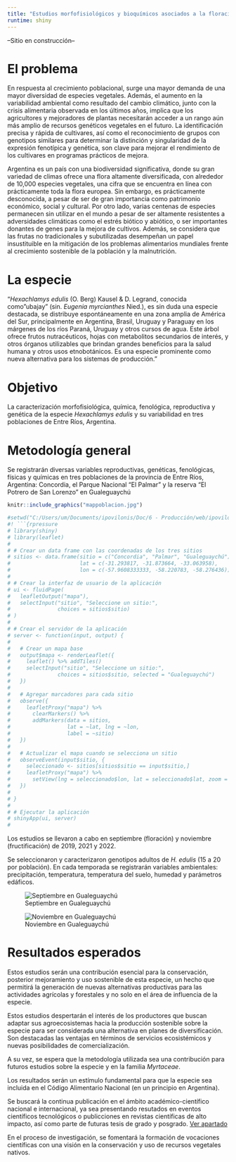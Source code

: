 ```yaml
---
title: "Estudios morfofisiológicos y bioquímicos asociados a la floración, fructificación y poscosecha de Hexachlamys edulis (O. Berg) Kausel & D. Legrand, 'ubajay', una especie frutal nativa de Argentina y subutilizada."
runtime: shiny
---
```


--Sitio en construcción--

# El problema

En respuesta al crecimiento poblacional, surge una mayor demanda de una mayor diversidad de especies vegetales. Además, el aumento en la variabilidad ambiental como resultado del cambio climático, junto con la crisis alimentaria observada en los últimos años, implica que los agricultores y mejoradores de plantas necesitarán acceder a un rango aún más amplio de recursos genéticos vegetales en el futuro. La identificación precisa y rápida de cultivares, así como el reconocimiento de grupos con genotipos similares para determinar la distinción y singularidad de la expresión fenotípica y genética, son clave para mejorar el rendimiento de los cultivares en programas prácticos de mejora.

Argentina es un país con una biodiversidad significativa, donde su gran variedad de climas ofrece una flora altamente diversificada, con alrededor de 10,000 especies vegetales, una cifra que se encuentra en línea con prácticamente toda la flora europea. Sin embargo, es prácticamente desconocida, a pesar de ser de gran importancia como patrimonio económico, social y cultural. Por otro lado, varias centenas de especies permanecen sin utilizar en el mundo a pesar de ser altamente resistentes a adversidades climáticas como el estrés biótico y abiótico, o ser importantes donantes de genes para la mejora de cultivos. Además, se considera que las frutas no tradicionales y subutilizadas desempeñan un papel insustituible en la mitigación de los problemas alimentarios mundiales frente al crecimiento sostenible de la población y la malnutrición.

# La especie

"*Hexachlamys edulis* (O. Berg) Kausel & D. Legrand, conocida como "ubajay" (sin. *Eugenia myrcianthes* Nied.), es sin duda una especie destacada, se distribuye 
espontáneamente en una zona amplia de América del Sur, principalmente en Argentina, Brasil, Uruguay y Paraguay en los márgenes de los ríos Paraná, Uruguay y otros cursos de agua. Este árbol ofrece frutos nutracéuticos, hojas con metabolitos secundarios de interés, y otros órganos utilizables que brindan grandes beneficios para la salud humana y otros usos etnobotánicos. Es una especie prominente como nueva alternativa para los sistemas de producción."

# Objetivo

La caracterización morfofisiológica, química, fenológica, reproductiva y genética de la especie *Hexachlamys edulis* y su variabilidad en tres poblaciones de Entre Ríos, Argentina.

# Metodología general

Se registrarán diversas variables reproductivas, genéticas, fenológicas, físicas y químicas en tres poblaciones de la provincia de Entre Ríos, Argentina: Concordia, el Parque Nacional "El Palmar" y la reserva "El Potrero de San Lorenzo" en Gualeguaychú

```r
knitr::include_graphics("mappoblacion.jpg")
```

```r

#setwd("C:/Users/um/Documents/ipovilonis/Doc/6 - Producción/web/ipovilonis.github.io")
#! ```{rpressure
# library(shiny)
# library(leaflet)
# 
# # Crear un data frame con las coordenadas de los tres sitios
# sitios <- data.frame(sitio = c("Concordia", "Palmar", "Gualeguaychú"),
#                      lat = c(-31.293817, -31.873664, -33.063958),
#                      lon = c(-57.9608333333, -58.220783, -58.276436))
# 
# # Crear la interfaz de usuario de la aplicación
# ui <- fluidPage(
#   leafletOutput("mapa"),
#   selectInput("sitio", "Seleccione un sitio:",
#               choices = sitios$sitio)
# )
# 
# # Crear el servidor de la aplicación
# server <- function(input, output) {
#   
#   # Crear un mapa base
#   output$mapa <- renderLeaflet({
#     leaflet() %>% addTiles()
#     selectInput("sitio", "Seleccione un sitio:",
#               choices = sitios$sitio, selected = "Gualeguaychú")
#   })
#   
#   # Agregar marcadores para cada sitio
#   observe({
#     leafletProxy("mapa") %>%
#       clearMarkers() %>%
#       addMarkers(data = sitios, 
#                  lat = ~lat, lng = ~lon, 
#                  label = ~sitio)
#   })
#   
#   # Actualizar el mapa cuando se selecciona un sitio
#   observeEvent(input$sitio, {
#     seleccionado <- sitios[sitios$sitio == input$sitio,]
#     leafletProxy("mapa") %>%
#       setView(lng = seleccionado$lon, lat = seleccionado$lat, zoom = 13)
#   })
#   
# }
# 
# # Ejecutar la aplicación
# shinyApp(ui, server)
# 

```

Los estudios se llevaron a cabo en septiembre (floración) y noviembre (fructificación) de 2019, 2021 y 2022.

Se seleccionaron y caracterizaron genotipos adultos de *H. edulis* (15 a 20 por población). En cada temporada se registrarán variables ambientales: precipitación, temperatura, temperatura del suelo, humedad y parámetros edáficos.

![Septiembre en Gualeguaychú](https://github.com/ipovilonis/ipovilonis.github.io/blob/main/IMG_20210909_123203.jpg?raw=true)

![Noviembre en Gualeguaychú](https://github.com/ipovilonis/ipovilonis.github.io/blob/main/IMG_20211111_104511.jpg?raw=true)

# Resultados esperados

Estos estudios serán una contribución esencial para la conservación, posterior mejoramiento y uso sostenible de esta especie, un hecho que permitirá la generación de nuevas alternativas productivas para las actividades agrícolas y forestales y no solo en el área de influencia de la especie.

Estos estudios despertarán el interés de los productores que buscan adaptar sus agroecosistemas hacia la producción sostenible sobre la especie para ser considerada una alternativa en planes de diversificación. Son destacadas las ventajas en términos de servicios ecosistémicos y nuevas posibilidades de comercialización.

A su vez, se espera que la metodología utilizada sea una contribución para futuros estudios sobre la especie y en la familia *Myrtaceae*.

Los resultados serán un estímulo fundamental para que la especie sea incluida en el Código Alimentario Nacional (en un principio en Argentina).

Se buscará la continua publicación en el ámbito académico-científico nacional e internacional, ya sea presentando resutados en eventos científicos tecnológicos o publicciones en revistas científicas de alto impacto, así como parte de futuras tesis de grado y posgrado.
[Ver apartado](https://ipovilonis.github.io/publications.html)

En el proceso de investigación, se fomentará la formación de vocaciones científicas con una visión en la conservación y uso de recursos vegetales nativos.